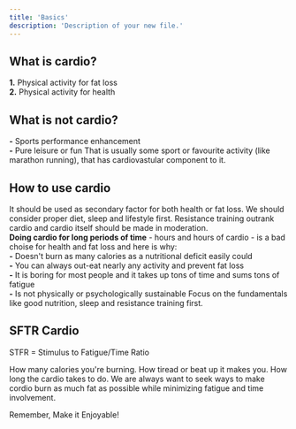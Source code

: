 ```yaml
---
title: 'Basics'
description: 'Description of your new file.'
---
```


## What is cardio?
**1.** Physical activity for fat loss <br/>
**2.** Physical activity for health

## What is not cardio?
**-** Sports performance enhancement<br/>
**-** Pure leisure or fun
<Info>That is usually some sport or favourite activity (like marathon running), that has cardiovastular component to it.</Info>

## How to use cardio
It should be used as secondary factor for both health or fat loss.
We should consider proper diet, sleep and lifestyle first. Resistance training outrank cardio and cardio itself should be made in moderation.<br/> **Doing cardio for long periods of time** - hours and hours of cardio - is a bad choise for health and fat loss and here is why:<br/>
**-** Doesn't burn as many calories as a nutritional deficit easily could<br/>
**-** You can always out-eat nearly any activity and prevent fat loss<br/>
**-** It is boring for most people and it takes up tons of time and sums tons of fatigue<br/>
**-** Is not physically or psychologically sustainable
<Tip>Focus on the fundamentals like good nutrition, sleep and resistance training first.</Tip>

## SFTR Cardio
<Note>STFR = Stimulus to Fatigue/Time Ratio</Note>

<AccordionGroup>
  <Accordion title="Stimulus">How many calories you're burning.</Accordion>
  <Accordion title="Fatigue">How tiread or beat up it makes you.</Accordion>
  <Accordion title="Time">How long the cardio takes to do.</Accordion>
</AccordionGroup>
We are always want to seek ways to make cordio burn as much fat as possible while minimizing fatigue and time involvement.<br/>

Remember, Make it Enjoyable!